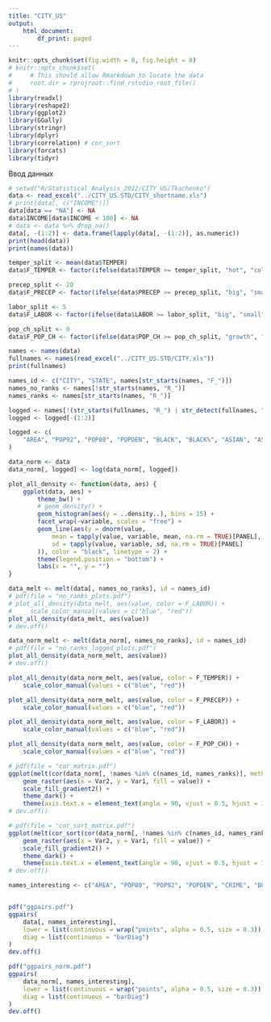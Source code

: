 ```yaml
---
title: "CITY_US"
output:
    html_document:
        df_print: paged
---
```



```r
knitr::opts_chunk$set(fig.width = 8, fig.height = 8)
# knitr::opts_chunk$set(
#     # This should allow Rmarkdown to locate the data
#     root.dir = rprojroot::find_rstudio_root_file()
# )
library(readxl)
library(reshape2)
library(ggplot2)
library(GGally)
library(stringr)
library(dplyr)
library(correlation) # cor_sort
library(forcats)
library(tidyr)
```

Ввод данных
```r
# setwd("R/Statistical_Analysis_2022/CITY_US/Tkachenko")
data <- read_excel("../CITY_US.STD/CITY_shortname.xls")
# print(data[, c("INCOME")])
data[data == "NA"] <- NA
data$INCOME[data$INCOME < 100] <- NA
# data <- data %>% drop_na()
data[, -(1:2)] <- data.frame(lapply(data[, -(1:2)], as.numeric))
print(head(data))
print(names(data))
```

```r
temper_split <- mean(data$TEMPER)
data$F_TEMPER <- factor(ifelse(data$TEMPER >= temper_split, "hot", "cold"))

precep_split <- 20
data$F_PRECEP <- factor(ifelse(data$PRECEP >= precep_split, "big", "small"))

labor_split <- 5
data$F_LABOR <- factor(ifelse(data$LABOR >= labor_split, "big", "small"))

pop_ch_split <- 0
data$F_POP_CH <- factor(ifelse(data$POP_CH >= pop_ch_split, "growth", "decrease"))
```

```r

names <- names(data)
fullnames <- names(read_excel("../CITY_US.STD/CITY.xls"))
print(fullnames)

names_id <- c("CITY", "STATE", names[str_starts(names, "F_")])
names_no_ranks <- names[!str_starts(names, "R_")]
names_ranks <- names[str_starts(names, "R_")]
```


<!-- 
c("AREA", "POP92", "POP80", "POP_CH", "POPDEN", 
"OLD", "BLACK", "BLACK%", "ASIAN", "ASIAN%", "HISP", "HISP%", 
  "HH1", "FAMIL1", "DEATH", "CRIME", "SCHOOL", 
"DEGREE", "INCOME", "ASSIST", "POVERT", "OLB_BIL", "OWNER", "RENTER", 
"GROSS", "CONDOM", "TRANSP", "UNEMP", "LABOR", "LAB_F", "MANLAB", 
"TAXE", "TEMPER", "PRECEP") -->

```r
logged <- names[!(str_starts(fullnames, "R_") | str_detect(fullnames, "%|rate"))]
logged <- logged[-(1:2)]

logged <- c(
    "AREA", "POP92", "POP80", "POPDEN", "BLACK", "BLACK%", "ASIAN", "ASIAN%", "HISP", "HISP%", "BORN_F", "LANG", "INCOME", "OLB_BIL", "OWNER", "GROSS", "CONDOM", "TRANSP", "LABOR", "TAXE", "TEMPER", "PRECEP"
)

data_norm <- data
data_norm[, logged] <- log(data_norm[, logged])
```

```r

plot_all_density <- function(data, aes) {
    ggplot(data, aes) +
        theme_bw() +
        # geom_density() +
        geom_histogram(aes(y = ..density..), bins = 15) +
        facet_wrap(~variable, scales = "free") +
        geom_line(aes(y = dnorm(value,
            mean = tapply(value, variable, mean, na.rm = TRUE)[PANEL],
            sd = tapply(value, variable, sd, na.rm = TRUE)[PANEL]
        )), color = "black", linetype = 2) +
        theme(legend.position = "bottom") +
        labs(x = "", y = "")
}

data_melt <- melt(data[, names_no_ranks], id = names_id)
# pdf(file = "no_ranks_plots.pdf")
# plot_all_density(data_melt, aes(value, color = F_LABOR)) +
#     scale_color_manual(values = c("blue", "red"))
plot_all_density(data_melt, aes(value))
# dev.off()
```

<!-- # ```{r pressure, echo=FALSE, fig.cap="A caption", out.width = '100%',  fig.height=100}
# knitr::include_graphics("no_ranks_plots.pdf")
# ``` -->

```r
data_norm_melt <- melt(data_norm[, names_no_ranks], id = names_id)
# pdf(file = "no_ranks_logged_plots.pdf")
plot_all_density(data_norm_melt, aes(value))
# dev.off()

plot_all_density(data_norm_melt, aes(value, color = F_TEMPER)) +
    scale_color_manual(values = c("blue", "red"))

plot_all_density(data_norm_melt, aes(value, color = F_PRECEP)) +
    scale_color_manual(values = c("blue", "red"))

plot_all_density(data_norm_melt, aes(value, color = F_LABOR)) +
    scale_color_manual(values = c("blue", "red"))

plot_all_density(data_norm_melt, aes(value, color = F_POP_CH)) +
    scale_color_manual(values = c("blue", "red"))
```


```r
# pdf(file = "cor_matrix.pdf")
ggplot(melt(cor(data_norm[, !names %in% c(names_id, names_ranks)], method = "pearson", use = "pairwise.complete.obs"))) +
    geom_raster(aes(x = Var2, y = Var1, fill = value)) +
    scale_fill_gradient2() +
    theme_dark() +
    theme(axis.text.x = element_text(angle = 90, vjust = 0.5, hjust = 1))
# dev.off()

# pdf(file = "cor_sort_matrix.pdf")
ggplot(melt(cor_sort(cor(data_norm[, !names %in% c(names_id, names_ranks)], method = "pearson", use = "pairwise.complete.obs")))) +
    geom_raster(aes(x = Var2, y = Var1, fill = value)) +
    scale_fill_gradient2() +
    theme_dark() +
    theme(axis.text.x = element_text(angle = 90, vjust = 0.5, hjust = 1))
# dev.off()
```




```r
names_interesting <- c("AREA", "POP80", "POP92", "POPDEN", "CRIME", "BORN_F", "POVERT", "INCOME", "UNEMP", "TEMPER")


pdf("ggpairs.pdf")
ggpairs(
    data[, names_interesting],
    lower = list(continuous = wrap("points", alpha = 0.5, size = 0.3)),
    diag = list(continuous = "barDiag")
)
dev.off()
```

```r
pdf("ggpairs_norm.pdf")
ggpairs(
    data_norm[, names_interesting],
    lower = list(continuous = wrap("points", alpha = 0.5, size = 0.3)),
    diag = list(continuous = "barDiag")
)
dev.off()
```